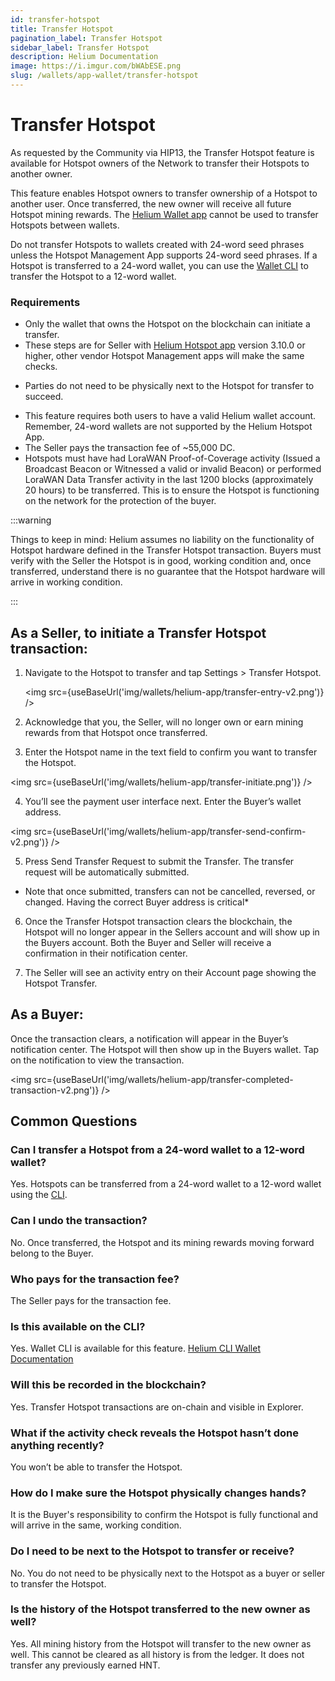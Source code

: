 ```yaml
---
id: transfer-hotspot
title: Transfer Hotspot
pagination_label: Transfer Hotspot
sidebar_label: Transfer Hotspot
description: Helium Documentation
image: https://i.imgur.com/bWAbESE.png
slug: /wallets/app-wallet/transfer-hotspot
---
```



# Transfer Hotspot

As requested by the Community via HIP13, the Transfer Hotspot feature is available for Hotspot
owners of the Network to transfer their Hotspots to another owner.

This feature enables Hotspot owners to transfer ownership of a Hotspot to another user. Once
transferred, the new owner will receive all future Hotspot mining rewards. The
[Helium Wallet app](/wallets/helium-wallet-app) cannot be used to transfer Hotspots between wallets.

Do not transfer Hotspots to wallets created with 24-word seed phrases unless the Hotspot Management
App supports 24-word seed phrases. If a Hotspot is transferred to a 24-word wallet, you can use the
[Wallet CLI](/wallets/cli-wallet) to transfer the Hotspot to a 12-word wallet.

### Requirements

- Only the wallet that owns the Hotspot on the blockchain can initiate a transfer.
- These steps are for Seller with [Helium Hotspot app](/mine-hnt/helium-hotspot-app) version 3.10.0
  or higher, other vendor Hotspot Management apps will make the same checks.

* Parties do not need to be physically next to the Hotspot for transfer to succeed.

- This feature requires both users to have a valid Helium wallet account. Remember, 24-word wallets
  are not supported by the Helium Hotspot App.
- The Seller pays the transaction fee of ~55,000 DC.
- Hotspots must have had LoraWAN Proof-of-Coverage activity (Issued a Broadcast Beacon or Witnessed
  a valid or invalid Beacon) or performed LoraWAN Data Transfer activity in the last 1200 blocks
  (approximately 20 hours) to be transferred. This is to ensure the Hotspot is functioning on the
  network for the protection of the buyer.

:::warning

Things to keep in mind: Helium assumes no liability on the functionality of Hotspot hardware defined
in the Transfer Hotspot transaction. Buyers must verify with the Seller the Hotspot is in good,
working condition and, once transferred, understand there is no guarantee that the Hotspot hardware
will arrive in working condition.

:::

## As a Seller, to initiate a Transfer Hotspot transaction:

1. Navigate to the Hotspot to transfer and tap Settings > Transfer Hotspot.

   <img src={useBaseUrl('img/wallets/helium-app/transfer-entry-v2.png')} />

2. Acknowledge that you, the Seller, will no longer own or earn mining rewards from that Hotspot
   once transferred.
3. Enter the Hotspot name in the text field to confirm you want to transfer the Hotspot.

<img src={useBaseUrl('img/wallets/helium-app/transfer-initiate.png')} />

4. You’ll see the payment user interface next. Enter the Buyer’s wallet address.

<img src={useBaseUrl('img/wallets/helium-app/transfer-send-confirm-v2.png')} />

5. Press Send Transfer Request to submit the Transfer. The transfer request will be automatically
   submitted.

- Note that once submitted, transfers can not be cancelled, reversed, or changed. Having the correct
  Buyer address is critical\*

6. Once the Transfer Hotspot transaction clears the blockchain, the Hotspot will no longer appear in
   the Sellers account and will show up in the Buyers account. Both the Buyer and Seller will
   receive a confirmation in their notification center.

7. The Seller will see an activity entry on their Account page showing the Hotspot Transfer.

## As a Buyer:

Once the transaction clears, a notification will appear in the Buyer’s notification center. The
Hotspot will then show up in the Buyers wallet. Tap on the notification to view the transaction.

<img src={useBaseUrl('img/wallets/helium-app/transfer-completed-transaction-v2.png')} />

## Common Questions

### Can I transfer a Hotspot from a 24-word wallet to a 12-word wallet?

Yes. Hotspots can be transferred from a 24-word wallet to a 12-word wallet using the
[CLI](/wallets/cli-wallet#transfer-hotspot-from-24-word-wallet).

### Can I undo the transaction?

No. Once transferred, the Hotspot and its mining rewards moving forward belong to the Buyer.

### Who pays for the transaction fee?

The Seller pays for the transaction fee.

### Is this available on the CLI?

Yes. Wallet CLI is available for this feature.
[Helium CLI Wallet Documentation](/wallets/cli-wallet)

### Will this be recorded in the blockchain?

Yes. Transfer Hotspot transactions are on-chain and visible in Explorer.

### What if the activity check reveals the Hotspot hasn’t done anything recently?

You won’t be able to transfer the Hotspot.

### How do I make sure the Hotspot physically changes hands?

It is the Buyer's responsibility to confirm the Hotspot is fully functional and will arrive in the
same, working condition.

### Do I need to be next to the Hotspot to transfer or receive?

No. You do not need to be physically next to the Hotspot as a buyer or seller to transfer the
Hotspot.

### Is the history of the Hotspot transferred to the new owner as well?

Yes. All mining history from the Hotspot will transfer to the new owner as well. This cannot be
cleared as all history is from the ledger. It does not transfer any previously earned HNT.
